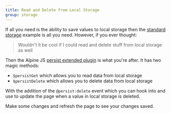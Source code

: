 ```yaml
---
title: Read and Delete from Local Storage
group: storage
---
```


If all you need is the ability to save values to local storage then the [standard storage](/examples/storage) example is all you need. However, if you ever thought:

> Wouldn't it be cool if I could read and delete stuff from local storage as well

Then the Alpine JS [persist extended plugin](https://github.com/markmead/alpinejs-persist-extended) is what you're after. It has two magic methods:

- `$persistGet` which allows you to read data from local storage
- `$persistDelete` which allows you to delete data from local storage

With the addition of the `@persist:delete` event which you can hook into and use to update the page when a value in local storage is deleted.

<Callout>Make some changes and refresh the page to see your changes saved.</Callout>
